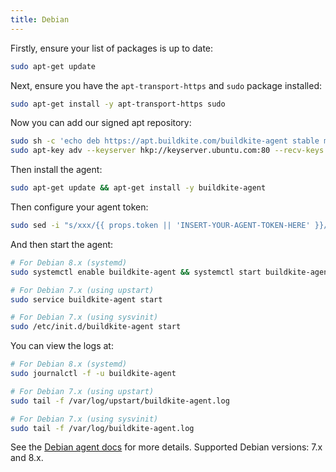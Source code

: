 ```yaml
---
title: Debian
---
```

Firstly, ensure your list of packages is up to date:

```bash
sudo apt-get update
```

Next, ensure you have the `apt-transport-https` and `sudo` package installed:

```bash
sudo apt-get install -y apt-transport-https sudo
```

Now you can add our signed apt repository:

```bash
sudo sh -c 'echo deb https://apt.buildkite.com/buildkite-agent stable main > /etc/apt/sources.list.d/buildkite-agent.list'
sudo apt-key adv --keyserver hkp://keyserver.ubuntu.com:80 --recv-keys 32A37959C2FA5C3C99EFBC32A79206696452D198
```

Then install the agent:

```bash
sudo apt-get update && apt-get install -y buildkite-agent
```

Then configure your agent token:

```bash
sudo sed -i "s/xxx/{{ props.token || 'INSERT-YOUR-AGENT-TOKEN-HERE' }}/g" /etc/buildkite-agent/buildkite-agent.cfg
```

And then start the agent:

```bash
# For Debian 8.x (systemd)
sudo systemctl enable buildkite-agent && systemctl start buildkite-agent

# For Debian 7.x (using upstart)
sudo service buildkite-agent start

# For Debian 7.x (using sysvinit)
sudo /etc/init.d/buildkite-agent start
```

You can view the logs at:

```bash
# For Debian 8.x (systemd)
sudo journalctl -f -u buildkite-agent

# For Debian 7.x (using upstart)
sudo tail -f /var/log/upstart/buildkite-agent.log

# For Debian 7.x (using sysvinit)
sudo tail -f /var/log/buildkite-agent.log
```

<p class="rounded bg-silver p2">See the <a href="/docs/agent/debian">Debian agent docs</a> for more details. Supported Debian versions: 7.x and 8.x.</p>
